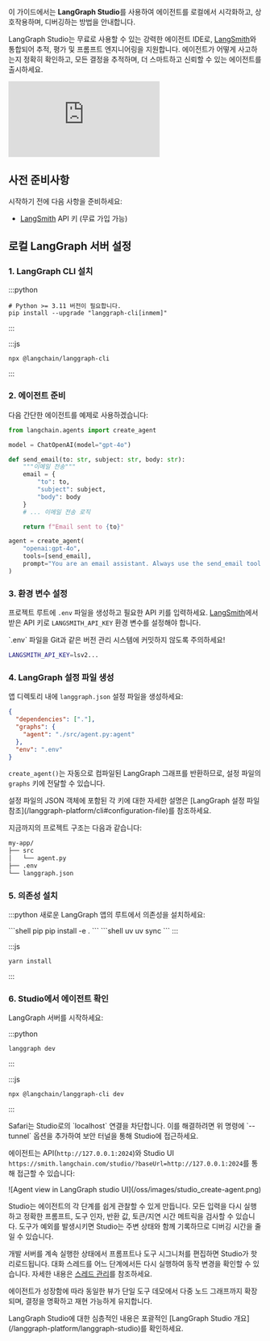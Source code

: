 이 가이드에서는 **LangGraph Studio**를 사용하여 에이전트를 로컬에서 시각화하고, 상호작용하며, 디버깅하는 방법을 안내합니다.

LangGraph Studio는 무료로 사용할 수 있는 강력한 에이전트 IDE로, [LangSmith](/langsmith/home)와 통합되어 추적, 평가 및 프롬프트 엔지니어링을 지원합니다. 에이전트가 어떻게 사고하는지 정확히 확인하고, 모든 결정을 추적하며, 더 스마트하고 신뢰할 수 있는 에이전트를 출시하세요.

<Frame>
<iframe
  className="w-full aspect-video rounded-xl"
  src="https://www.youtube.com/embed/Mi1gSlHwZLM?si=zA47TNuTC5aH0ahd"
  title="LangGraph Studio"
  frameBorder="0"
  allow="accelerometer; autoplay; clipboard-write; encrypted-media; gyroscope; picture-in-picture"
  allowFullScreen
></iframe>
</Frame>

## 사전 준비사항

시작하기 전에 다음 사항을 준비하세요:
* [LangSmith](https://smith.langchain.com/settings) API 키 (무료 가입 가능)

## 로컬 LangGraph 서버 설정

### 1. LangGraph CLI 설치

:::python
```shell
# Python >= 3.11 버전이 필요합니다.
pip install --upgrade "langgraph-cli[inmem]"
```
:::

:::js
```shell
npx @langchain/langgraph-cli
```
:::

### 2. 에이전트 준비

다음 간단한 에이전트를 예제로 사용하겠습니다:

```python title="agent.py"
from langchain.agents import create_agent

model = ChatOpenAI(model="gpt-4o")

def send_email(to: str, subject: str, body: str):
    """이메일 전송"""
    email = {
        "to": to,
        "subject": subject,
        "body": body
    }
    # ... 이메일 전송 로직

    return f"Email sent to {to}"

agent = create_agent(
    "openai:gpt-4o",
    tools=[send_email],
    prompt="You are an email assistant. Always use the send_email tool.",
)
```

### 3. 환경 변수 설정

프로젝트 루트에 `.env` 파일을 생성하고 필요한 API 키를 입력하세요. [LangSmith](https://smith.langchain.com/settings)에서 받은 API 키로 `LANGSMITH_API_KEY` 환경 변수를 설정해야 합니다.

<Warning>
    `.env` 파일을 Git과 같은 버전 관리 시스템에 커밋하지 않도록 주의하세요!
</Warning>

```bash .env
LANGSMITH_API_KEY=lsv2...
```

### 4. LangGraph 설정 파일 생성

앱 디렉토리 내에 `langgraph.json` 설정 파일을 생성하세요:

```json title="langgraph.json"
{
  "dependencies": ["."],
  "graphs": {
    "agent": "./src/agent.py:agent"
  },
  "env": ".env"
}
```

`create_agent()`는 자동으로 컴파일된 LangGraph 그래프를 반환하므로, 설정 파일의 `graphs` 키에 전달할 수 있습니다.

<Info>
설정 파일의 JSON 객체에 포함된 각 키에 대한 자세한 설명은 [LangGraph 설정 파일 참조](/langgraph-platform/cli#configuration-file)를 참조하세요.
</Info>

지금까지의 프로젝트 구조는 다음과 같습니다:

```bash
my-app/
├── src
│   └── agent.py
├── .env
└── langgraph.json
```

### 5. 의존성 설치

:::python
새로운 LangGraph 앱의 루트에서 의존성을 설치하세요:

<CodeGroup>
```shell pip
pip install -e .
```
```shell uv
uv sync
```
</CodeGroup>
:::

:::js
```shell
yarn install
```
:::

### 6. Studio에서 에이전트 확인

LangGraph 서버를 시작하세요:

:::python
```shell
langgraph dev
```
:::

:::js
```shell
npx @langchain/langgraph-cli dev
```
:::

<Warning>
Safari는 Studio로의 `localhost` 연결을 차단합니다. 이를 해결하려면 위 명령에 `--tunnel` 옵션을 추가하여 보안 터널을 통해 Studio에 접근하세요.
</Warning>

에이전트는 API(`http://127.0.0.1:2024`)와 Studio UI `https://smith.langchain.com/studio/?baseUrl=http://127.0.0.1:2024`를 통해 접근할 수 있습니다:

<Frame>
![Agent view in LangGraph studio UI](/oss/images/studio_create-agent.png)
</Frame>

Studio는 에이전트의 각 단계를 쉽게 관찰할 수 있게 만듭니다. 모든 입력을 다시 실행하고 정확한 프롬프트, 도구 인자, 반환 값, 토큰/지연 시간 메트릭을 검사할 수 있습니다. 도구가 예외를 발생시키면 Studio는 주변 상태와 함께 기록하므로 디버깅 시간을 줄일 수 있습니다.

개발 서버를 계속 실행한 상태에서 프롬프트나 도구 시그니처를 편집하면 Studio가 핫 리로드됩니다. 대화 스레드를 어느 단계에서든 다시 실행하여 동작 변경을 확인할 수 있습니다. 자세한 내용은 [스레드 관리](/langgraph-platform/use-studio#manage-threads#edit-thread-history)를 참조하세요.

에이전트가 성장함에 따라 동일한 뷰가 단일 도구 데모에서 다중 노드 그래프까지 확장되며, 결정을 명확하고 재현 가능하게 유지합니다.

<Tip>
LangGraph Studio에 대한 심층적인 내용은 포괄적인 [LangGraph Studio 개요](/langgraph-platform/langgraph-studio)를 확인하세요.
</Tip>
